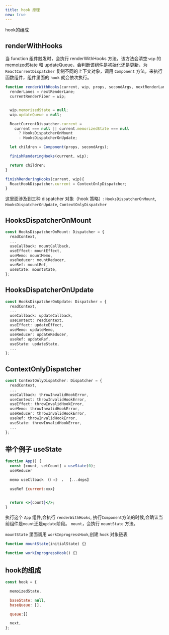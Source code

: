 ```yaml
---
title: hook 原理
new: true
---
```


hook的组成

## renderWithHooks

当 function 组件触发时，会执行 renderWithHooks 方法，该方法会清空 `wip` 的 memoizedState 和 updateQueue，会判断该组件是初始化还是更新，为 `ReactCurrentDispatcher` 复制不同的上下文对象，调用 `Component` 方法，来执行函数组件，组件里面的 `hook` 就会依次执行。

```js
function renderWithHooks(current, wip, props, secondArgs, nextRenderLanes) {
  renderLanes = nextRenderLane;
  currentRenderFiber = wip;


  wip.memorizedState = null;
  wip.updateQueue = null;

  ReactCurrentDispatcher.current =
    current === null || current.memorizedState === null
      ? HooksDispatcherOnMount
      : HooksDispatcherOnUpdate;

  let children = Component(props, secondArgs);

  finishRenderingHooks(current, wip);

  return children;
}

finishRenderingHooks(current, wip){
  ReactHookDispatcher.current = ContextOnlyDispatcher;
}
```

这里面涉及到三种 dispatcher 对象（hook 策略）: `HooksDispatcherOnMount`, `HooksDispatcherOnUpdate`, `ContextOnlyDispatcher`

## HooksDispatcherOnMount

```ts
const HooksDispatcherOnMount: Dispatcher = {
  readContext,
  ...
  useCallback: mountCallback,
  useEffect: mountEffect,
  useMemo: mountMemo,
  useReducer: mountReducer,
  useRef: mountRef,
  useState: mountState,
};
```

## HooksDispatcherOnUpdate

```ts
const HooksDispatcherOnUpdate: Dispatcher = {
  readContext,
  ...
  useCallback: updateCallback,
  useContext: readContext,
  useEffect: updateEffect,
  useMemo: updateMemo,
  useReducer: updateReducer,
  useRef: updateRef,
  useState: updateState,
  ...
};
```

## ContextOnlyDispatcher

```ts
const ContextOnlyDispatcher: Dispatcher = {
  readContext,
  ...
  useCallback: throwInvalidHookError,
  useContext: throwInvalidHookError,
  useEffect: throwInvalidHookError,
  useMemo: throwInvalidHookError,
  useReducer: throwInvalidHookError,
  useRef: throwInvalidHookError,
  useState: throwInvalidHookError,
  ...
};
```

## 举个例子 useState

```jsx
function App() {
  const [count, setCount] = useState(0);
  useReducer

  memo useCllback （）=》 ， 【...deps】

  useRef {current:xxx}


  return <>{count}</>;
}
```

执行这个 `App` 组件,会执行 `renderWithHooks`, 执行`Component`方法的时候,会确认当前组件是`mount`还是`update`阶段。 `mount`，会执行 `mountState` 方法。

`mountState` 里面调用 `workInprogressHook`,创建 `hook` 对象链表

```js
function mountState(initialState) {}
```

```js
function workInprogressHook() {}
```

## hook的组成

```js
const hook = {

  memoizedState,

  baseState: null,
  baseQueue: [],

  queue:[]

  next,
};
```
